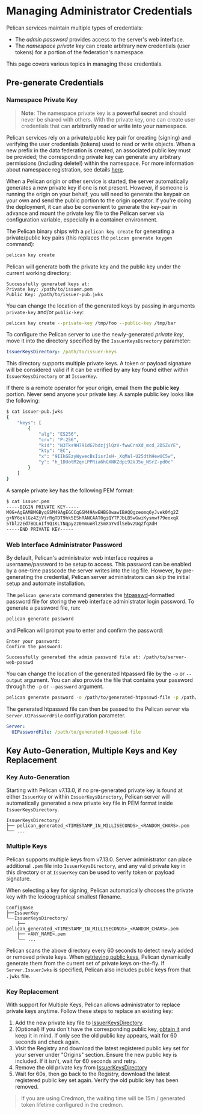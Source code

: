 # Managing Administrator Credentials

Pelican services maintain multiple types of credentials:
- The *admin password* provides access to the server's web interface.
- The *namespace private key* can create arbitrary new credentials (user tokens) for a portion of the federation's namespace.

This page covers various topics in managing these credentials.

## Pre-generate Credentials

### Namespace Private Key

> **Note**: The namespace private key is a **powerful secret** and should never be shared with others.  With the private key, one can create user credentials that can **arbitrarily read or write into your namespace**.

Pelican services rely on a private/public key pair for creating (signing) and verifying the user credentials (tokens) used to read or write objects.  When a new prefix in the data federation is created, an associated public key must be provided; the corresponding private key can generate any arbitrary permissions (including delete!) within the namespace.  For more information about namespace registration, see details [here](../federating-your-data.mdx#obtain-the-public-key-of-the-origin).

When a Pelican origin or other service is started, the server automatically generates a new private key if one is not present.  However, if someone is running the origin on your behalf, you will need to generate the keypair on your own and send the public portion to the origin operator. If you're doing the deployment, it can also be convenient to generate the key-pair in advance and mount the private key file to the Pelican server via configuration variable, especially in a container environment.

The Pelican binary ships with a `pelican key create` for generating a private/public key pairs (this replaces the `pelican generate keygen` command):

```bash copy
pelican key create
```

Pelican will generate both the private key and the public key under the current working directory:

```console
Successfully generated keys at:
Private key: /path/to/issuer.pem
Public Key: /path/to/issuer-pub.jwks
```

You can change the location of the generated keys by passing in  arguments `private-key` and/or `public-key`:


```bash copy
pelican key create --private-key /tmp/foo --public-key /tmp/bar
```

To configure the Pelican server to use the newly-generated *private key*, move it into the directory specified by the `IssuerKeysDirectory` parameter:

```yaml filename="pelican.yaml" copy
IssuerKeysDirectory: /path/to/issuer-keys
```

This directory supports multiple private keys. A token or payload signature will be considered valid if it can be verified by any key found either within `IssuerKeysDirectory` or at `IssuerKey`.

If there is a remote operator for your origin, email them the **public key** portion.  Never send anyone your private key.  A sample public key looks like the following:

```bash
$ cat issuer-pub.jwks
{
	"keys": [
		{
			"alg": "ES256",
			"crv": "P-256",
			"kid": "N3Tks9H791dG7bdzjjlQzV-fwwCrnXd_mcd_2D5ZvYE",
			"kty": "EC",
			"x": "9IIkGEzyWywecBsIisrJsH-_XqMal-U25dthHewUC5w",
			"y": "h_1DUotM2qnLPPRia6hGXNKZdpi92VJ5u_NSrZ-pd0c"
		}
	]
}
```

A sample private key has the following PEM format:
```bash
$ cat issuer.pem
-----BEGIN PRIVATE KEY-----
M0G+AgEAMBMGByqGSM49AgEGCCqGSM49AwEHBG0wawIBAQQgzeomq6yJvek0fg2Z
g+NY6qklGz4ZjVlrRgTDT9hk5EShRANCAAT0giQYTPJbLB5wGwiKysmwf79eoxqX
5Tbl22Ed7BQLnIf9Q1KLTNqpyzz0YmuoRlzSmXaYvdlSebvzUq2fqXdH
-----END PRIVATE KEY-----
```

### Web Interface Administrator Password

By default, Pelican's administrator web interface requires a username/password to be setup to access.  This password can be enabled by a one-time passcode the server writes into the log file.  However, by pre-generating the credential, Pelican server administrators can skip the initial setup and automate installation.

The `pelican generate` command generates the [htpasswd](https://httpd.apache.org/docs/2.4/programs/htpasswd.html)-formatted password file for storing the web interface administrator login password. To generate a password file, run:

```bash copy
pelican generate password
```

and Pelican will prompt you to enter and confirm the password:

```console
Enter your password:
Confirm the password:

Successfully generated the admin password file at: /path/to/server-web-passwd
```

You can change the location of the generated htpasswd file by the `-o` or `--output` argument. You can also provide the file that contains your password through the `-p` or `--password` argument.

```bash copy
pelican generate password -o /path/to/generated-htpasswd-file -p /path/to/password
```

The generated htpasswd file can then be passed to the Pelican server via `Server.UIPasswordFile` configuration parameter.

```yaml filename="pelican.yaml" copy
Server:
  UIPasswordFile: /path/to/generated-htpasswd-file
```

## Key Auto-Generation, Multiple Keys and Key Replacement

### Key Auto-Generation

Starting with Pelican v7.13.0, if no pre-generated private key is found at either `IssuerKey` or within `IssuerKeysDirectory`, Pelican server will automatically generated a new private key file in PEM format inside `IssuerKeysDirectory`.

```
IssuerKeysDirectory/
├── pelican_generated_<TIMESTAMP_IN_MILLISECONDS>_<RANDOM_CHARS>.pem
└── ...
```

### Multiple Keys

Pelican supports multiple keys from v7.13.0. Server administrator can place additional `.pem` file into `IssuerKeysDirectory`, and any valid private key in this directory or at `IssuerKey` can be used to verify token or payload signature.

When selecting a key for signing, Pelican automatically chooses the private key with the lexicographical smallest filename.

```
ConfigBase
├──IssuerKey
└──IssuerKeysDirectory/
	├── pelican_generated_<TIMESTAMP_IN_MILLISECONDS>_<RANDOM_CHARS>.pem
	├── <ANY_NAME>.pem
	└── ...
```

Pelican scans the above directory every 60 seconds to detect newly added or removed private keys. When [retrieving public keys](/federating-your-data/origin#obtain-the-public-key-of-the-origin), Pelican dynamically generate them from the current set of private keys on-the-fly. If `Server.IssuerJwks` is specified, Pelican also includes public keys from that `.jwks` file.

### Key Replacement

With support for Multiple Keys, Pelican allows administrator to replace private keys anytime. Follow these steps to replace an existing key:

1. Add the new private key file to [IssuerKeysDirectory](#multiple-keys).
2. (Optional) If you don't have the corresponding public key, [obtain it](/federating-your-data/origin#obtain-the-public-key-of-the-origin) and keep it in mind. If only see the old public key appears, wait for 60 seconds and check again.
3. Visit the Registry and download the latest registered public key set for your server under "Origins" section. Ensure the new public key is included. If it isn't, wait for 60 seconds and retry.
4. Remove the old private key from [IssuerKeysDirectory](#multiple-keys)
5. Wait for 60s, then go back to the Registry, download the latest registered public key set again. Verify the old public key has been removed.

> If you are using Credmon, the waiting time will be 15m / generated token lifetime configured in the credmon.
